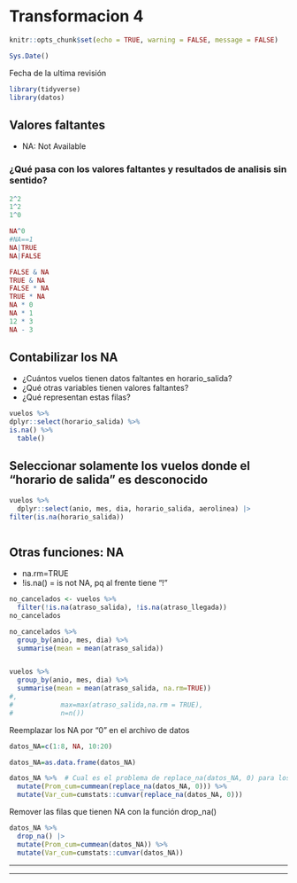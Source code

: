 # Transformacion 4


```r
knitr::opts_chunk$set(echo = TRUE, warning = FALSE, message = FALSE)

Sys.Date()
```

Fecha de la ultima revisión

```r
library(tidyverse)
library(datos)
```


## Valores faltantes 

- NA: Not Available


### ¿Qué pasa con los valores faltantes y resultados de analisis sin sentido?

```r

2^2
1^2
1^0

NA^0
#NA==1
NA|TRUE
NA|FALSE

FALSE & NA
TRUE & NA
FALSE * NA
TRUE * NA
NA * 0  
NA * 1
12 * 3
NA - 3
```




## Contabilizar los NA

-   ¿Cuántos vuelos tienen datos faltantes en horario_salida?
-   ¿Qué otras variables tienen valores faltantes?
-   ¿Qué representan estas filas?

```r
vuelos %>%
dplyr::select(horario_salida) %>%
is.na() %>% 
  table()


```


## Seleccionar solamente los vuelos donde el "horario de salida" es desconocido

```r
vuelos %>% 
  dplyr::select(anio, mes, dia, horario_salida, aerolinea) |> 
filter(is.na(horario_salida))



```


## Otras funciones: NA

-   na.rm=TRUE
-   !is.na() = is not NA, pq al frente tiene "!"

```r
no_cancelados <- vuelos %>% 
  filter(!is.na(atraso_salida), !is.na(atraso_llegada))
no_cancelados

no_cancelados %>% 
  group_by(anio, mes, dia) %>% 
  summarise(mean = mean(atraso_salida))


vuelos %>% 
  group_by(anio, mes, dia) %>% 
  summarise(mean = mean(atraso_salida, na.rm=TRUE))
#,
#            max=max(atraso_salida,na.rm = TRUE),
#            n=n())
```


Reemplazar los NA por "0" en el archivo de datos


```r


datos_NA=c(1:8, NA, 10:20)

datos_NA=as.data.frame(datos_NA)

datos_NA %>%  # Cual es el problema de replace_na(datos_NA, 0) para los analisis?
  mutate(Prom_cum=cummean(replace_na(datos_NA, 0))) %>% 
  mutate(Var_cum=cumstats::cumvar(replace_na(datos_NA, 0)))

```


Remover las filas que tienen NA con la función drop_na()



```r
datos_NA %>% 
  drop_na() |> 
  mutate(Prom_cum=cummean(datos_NA)) %>% 
  mutate(Var_cum=cumstats::cumvar(datos_NA))

```






------------------------------------------------------------------------

****